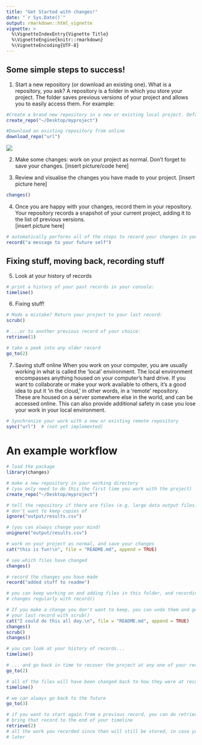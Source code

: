 ```yaml
---
title: "Get Started with changes!"
date: "`r Sys.Date()`"
output: rmarkdown::html_vignette
vignette: >
  %\VignetteIndexEntry{Vignette Title}
  %\VignetteEngine{knitr::rmarkdown}
  %\VignetteEncoding{UTF-8}
---
```


## Some simple steps to success!

1. Start a new repository (or download an existing one). 
What is a repository, you ask? A repository is a folder in which you store your project. The folder saves previous versions of your project and allows you to easily access them. 
  For example:

``` r
#Create a brand new repository in a new or existing local project. Defaults to your current working directory
create_repo("~/Desktop/myproject")

#Download an existing repository from online
download_repo("url")
```
  ![](Repo_cartoon.png)
  
2. Make some changes: work on your project as normal. Don't forget to save your changes. 
  [insert picture/code here]


3. Review and visualise the changes you have made to your project.
  [insert picture here]

```r
changes()
```

4. Once you are happy with your changes, record them in your repository. Your repository records a snapshot of your current project, adding it to the list of previous versions.   
  [insert picture here]

``` r
# automatically performs all of the steps to record your changes in your repository
record("a message to your future self")

```


## Fixing stuff, moving back, recording stuff

5. Look at your history of records

```r
# print a history of your past records in your console:
timeline()
```


6.  Fixing stuff!

```r
# Made a mistake? Return your project to your last record:
scrub()

# ...or to another previous record of your choice:
retrieve(1)

# take a peek into any older record 
go_to(2)

```

7. Saving stuff online
When you work on your computer, you are usually working in what is called the 'local' environment. The local environment encompasses anything housed on your computer's hard drive. If you want to collaborate or make your work available to others, it's a good idea to put it 'in the cloud,' in other words, in a 'remote' repository. These are housed on a server somewhere else in the world, and can be accessed online. This can also provide additional safety in case you lose your work in your local environment. 
 
```r
# Synchronize your work with a new or existing remote repository
sync("url")  # (not yet implemented)
```
   


# An example workflow

```r
# load the package
library(changes)

# make a new repository in your working directory
# (you only need to do this the first time you work with the project)
create_repo("~/Desktop/myproject")

# tell the repository if there are files (e.g. large data output files) you
# don't want to keep copies of
ignore("output/results.csv")

# (you can always change your mind)
unignore("output/results.csv")

# work on your project as normal, and save your changes
cat("this is fun!\n", file = "README.md", append = TRUE)

# see which files have changed
changes()

# record the changes you have made
record("added stuff to readme")

# you can keep working on and adding files in this folder, and recording your
# changes regularly with record()

# If you make a change you don't want to keep, you can undo them and go back to
# your last record with scrub()
cat("I could do this all day.\n", file = "README.md", append = TRUE)
changes()
scrub()
changes()

# you can look at your history of records...
timeline()

# ... and go back in time to recover the project at any one of your records
go_to(2)

# all of the files will have been changed back to how they were at record 2
timeline()

# we can always go back to the future
go_to(3)

# if you want to start again from a previous record, you can do retrieve() to
# bring that record to the end of your timeline 
retrieve(2)
# all the work you recorded since then will still be stored, in case you need it
# later
```
